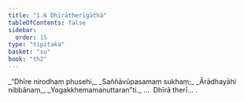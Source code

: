 ```yaml
---
title: "1.6 Dhīrātherīgāthā"
tableOfContents: false
sidebar:
  order: 15
type: "tipitaka"
basket: "su"
book: "th2"
---
```



<DynamicBreadcrumb />

<Division number="6" book="th2" bookNo="19" page="378">

<Paragraph number="12" type="verses" book="th2">
_“Dhīre nirodhaṃ phusehi,_  
_Saññāvūpasamaṃ sukhaṃ;_  
_Ārādhayāhi nibbānaṃ,_  
_Yogakkhemamanuttaran”ti._  


</Paragraph>
</Division>

<Paragraph number="13" type="center" book="th2">
…  Dhīrā therī… .
</Paragraph>